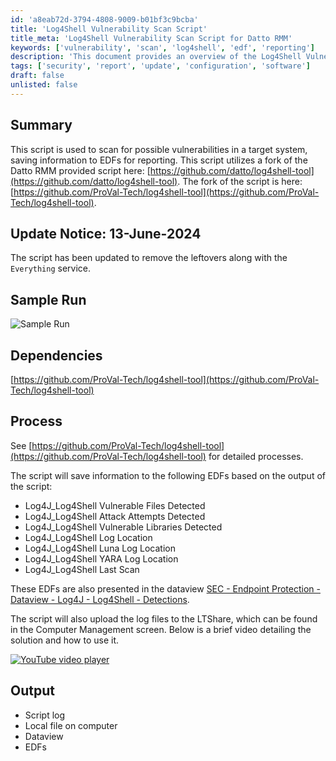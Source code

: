 ```yaml
---
id: 'a8eab72d-3794-4808-9009-b01bf3c9bcba'
title: 'Log4Shell Vulnerability Scan Script'
title_meta: 'Log4Shell Vulnerability Scan Script for Datto RMM'
keywords: ['vulnerability', 'scan', 'log4shell', 'edf', 'reporting']
description: 'This document provides an overview of the Log4Shell Vulnerability Scan Script, detailing its functionality, dependencies, and the output it generates. The script is designed to identify vulnerabilities in target systems and save relevant information to EDFs for comprehensive reporting.'
tags: ['security', 'report', 'update', 'configuration', 'software']
draft: false
unlisted: false
---
```

## Summary

This script is used to scan for possible vulnerabilities in a target system, saving information to EDFs for reporting. This script utilizes a fork of the Datto RMM provided script here: [https://github.com/datto/log4shell-tool](https://github.com/datto/log4shell-tool). The fork of the script is here: [https://github.com/ProVal-Tech/log4shell-tool](https://github.com/ProVal-Tech/log4shell-tool).

## Update Notice: 13-June-2024

The script has been updated to remove the leftovers along with the `Everything` service.

## Sample Run

![Sample Run](../../../static/img/Log4J-(Log4Shell)-File-Scan/image_1.png)

## Dependencies

[https://github.com/ProVal-Tech/log4shell-tool](https://github.com/ProVal-Tech/log4shell-tool)

## Process

See [https://github.com/ProVal-Tech/log4shell-tool](https://github.com/ProVal-Tech/log4shell-tool) for detailed processes.

The script will save information to the following EDFs based on the output of the script:

- Log4J_Log4Shell Vulnerable Files Detected
- Log4J_Log4Shell Attack Attempts Detected
- Log4J_Log4Shell Vulnerable Libraries Detected
- Log4J_Log4Shell Log Location
- Log4J_Log4Shell Luna Log Location
- Log4J_Log4Shell YARA Log Location
- Log4J_Log4Shell Last Scan

These EDFs are also presented in the dataview [SEC - Endpoint Protection - Dataview - Log4J - Log4Shell - Detections](https://proval.itglue.com/DOC-5078775-8886309).

The script will also upload the log files to the LTShare, which can be found in the Computer Management screen. Below is a brief video detailing the solution and how to use it.

[![YouTube video player](https://img.youtube.com/vi/nkdglT01hA8/0.jpg)](https://www.youtube.com/embed/nkdglT01hA8)

## Output

- Script log
- Local file on computer
- Dataview
- EDFs












